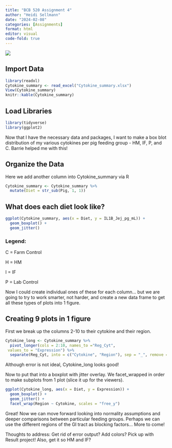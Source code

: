 ```yaml
---
title: "BCB 520 Assignment 4"
author: "Heidi Sellmann"
date: "2024-02-08"
categories: [Assignments]
format: html
editor: visual
code-fold: true
---
```

![](cytoswine.jpg)

## Import Data

```r
library(readxl)
Cytokine_summary <- read_excel("Cytokine_summary.xlsx")
View(Cytokine_summary)
knitr::kable(Cytokine_summary)
```

## Load Libraries

```r
library(tidyverse)
library(ggplot2)
```

Now that I have the necessary data and packages, I want to make a box blot distribution of my various cytokines per pig feeding group - HM, IF, P, and C. Barrie helped me with this! 

## Organize the Data

Here we add another column into Cytokine_summary via R
```r
Cytokine_summary <- Cytokine_summary %>%
  mutate(Diet = str_sub(Pig, 1, 1))
```

## What does each diet look like?

```r
ggplot(Cytokine_summary, aes(x = Diet, y = IL1B_Jej_pg_mL)) + 
  geom_boxplot() + 
  geom_jitter()
```
### Legend: 
C = Farm Control

H = HM

I = IF 

P = Lab Control

Now I could create individual ones of these for each column... but we are going to try to work smarter, not harder, and create a new data frame to get all these types of plots into 1 figure.

## Creating 9 plots in 1 figure

First we break up the columns 2-10 to their cytokine and their region. 
```r
Cytokine_long <- Cytokine_summary %>%
  pivot_longer(cols = 2:10, names_to ="Reg_Cyt",
 values_to = "Expression") %>%
  separate(Reg_Cyt, into = c("Cytokine", "Region"), sep = "_", remove = FALSE)
```
Although error is not ideal, Cytokine_long looks good! 

Now to put that into a boxplot with jitter overlay. We facet_wrapped in order to make subplots from 1 plot (slice it up for the viewers).
```r
ggplot(Cytokine_long, aes(x = Diet, y = Expression)) + 
  geom_boxplot() + 
  geom_jitter() + 
  facet_wrap(Region ~ Cytokine, scales = "free_y")
```

Great! Now we can move forward looking into normality assumptions and deeper comparisons between particular feeding groups. Perhaps we can use the different regions of the GI tract as blocking factors... More to come! 

Thoughts to address: Get rid of error output? Add colors? Pick up with Result project! Also, get it so HM and IF?


